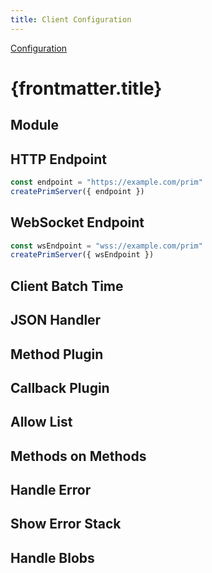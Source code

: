```yaml
---
title: Client Configuration
---
```



<a href="/docs/reference/config" class="-mx-3 my-2 mb-4 btn btn-sm btn-ghost no-underline">
	<Icon name="ph:caret-left-bold" />
	<span>Configuration</span>
</a>

# {frontmatter.title}

## <Icon name="ph:brackets-curly-bold"/> Module

## <Icon name="ph:brackets-curly-bold"/> HTTP Endpoint

<CodeFile>

```typescript
const endpoint = "https://example.com/prim"
createPrimServer({ endpoint })
```

</CodeFile>

## <Icon name="ph:brackets-curly-bold"/> WebSocket Endpoint

<CodeFile>

```typescript
const wsEndpoint = "wss://example.com/prim"
createPrimServer({ wsEndpoint })
```

</CodeFile>

## <Icon name="ph:brackets-curly-bold"/> Client Batch Time

## <Icon name="ph:brackets-curly-bold"/> JSON Handler

## <Icon name="ph:brackets-curly-bold"/> Method Plugin

## <Icon name="ph:brackets-curly-bold"/> Callback Plugin

## <Icon name="ph:brackets-curly-bold"/> Allow List

## <Icon name="ph:brackets-curly-bold"/> Methods on Methods

## <Icon name="ph:brackets-curly-bold"/> Handle Error

## <Icon name="ph:brackets-curly-bold"/> Show Error Stack

## <Icon name="ph:brackets-curly-bold"/> Handle Blobs
